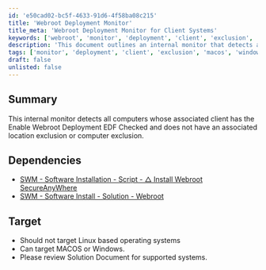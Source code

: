```yaml
---
id: 'e50cad02-bc5f-4633-91d6-4f58ba08c215'
title: 'Webroot Deployment Monitor'
title_meta: 'Webroot Deployment Monitor for Client Systems'
keywords: ['webroot', 'monitor', 'deployment', 'client', 'exclusion', 'location', 'macos', 'windows']
description: 'This document outlines an internal monitor that detects all computers whose associated client has the Enable Webroot Deployment EDF checked, while ensuring there are no associated location or computer exclusions. It includes dependencies and target operating systems.'
tags: ['monitor', 'deployment', 'client', 'exclusion', 'macos', 'windows']
draft: false
unlisted: false
---
```

## Summary

This internal monitor detects all computers whose associated client has the Enable Webroot Deployment EDF Checked and does not have an associated location exclusion or computer exclusion.

## Dependencies

- [SWM - Software Installation - Script - △ Install Webroot SecureAnyWhere](https://proval.itglue.com/DOC-5078775-11623253)
- [SWM - Software Install - Solution - Webroot](https://proval.itglue.com/DOC-5078775-11665357)

## Target

- Should not target Linux based operating systems
- Can target MACOS or Windows.
- Please review Solution Document for supported systems.











